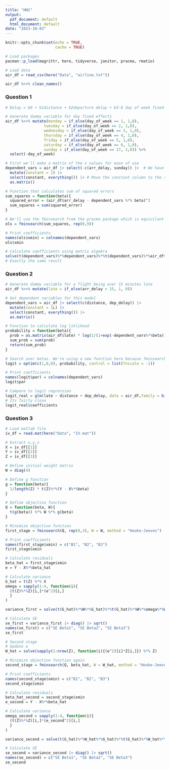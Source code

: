 ```yaml
---
title: "HW1"
output:
  pdf_document: default
  html_document: default
date: "2023-10-03"
---
```


```r
knitr::opts_chunk$set(echo = TRUE,
                      cache = TRUE)
```

```r
# Load packages
pacman::p_load(magrittr, here, tidyverse, janitor, pracma, rmatio)

# Load data
air_df = read_csv(here("Data", "airline.txt"))

air_df %<>% clean_names()
```

### Question 1

```r
# Delay = b0 + b1distance + b2departure delay + b3-8 day of week fixed effects

# Generate dummy variable for day fixed effects
air_df %<>% mutate(monday = if_else(day_of_week == 1, 1,0),
                 tuesday = if_else(day_of_week == 2, 1,0),
                 wednesday = if_else(day_of_week == 3, 1,0),
                 thursday = if_else(day_of_week == 4, 1,0),
                 friday = if_else(day_of_week == 5, 1,0),
                 saturday = if_else(day_of_week == 6, 1,0),
                 sunday = if_else(day_of_week == 17, 1,0)) %>%
  select(-day_of_week)

# First we'll make a matrix of the x values for ease of use
dependent_vars = air_df |> select(-c(arr_delay, sunday)) |>  # We have to drop sunday because of multicollinearity of the dummy variables
  mutate(constant = 1) |> 
  select(constant, everything()) |> # Move the constant column to the start to match the output of lm
  as.matrix()

# Function that calculates sum of squared errors
sum_squares = function(beta){
  squared_error = (air_df$arr_delay - dependent_vars %*% beta)^2
  sum_squares = sum(squared_error)
}

# We'll use the fminsearch from the pracma package which is equivilant to its matlab version to find the optimized betas
ols = fminsearch(sum_squares, rep(0,9))

# Print coefficients
names(ols$xmin) = colnames(dependent_vars)
ols$xmin

# Calculate coefficients using matrix algebra
solve(t(dependent_vars)%*%dependent_vars)%*%t(dependent_vars)%*%air_df$arr_delay
# Exactly the same result
```

### Question 2

```r
# Generate dummy variable for a flight being over 15 minutes late
air_df %<>% mutate(late = if_else(arr_delay > 15, 1, 0))

# Get dependent variables for this model
dependent_vars = air_df |> select(c(distance, dep_delay)) |> 
  mutate(constant = 1L) |> 
  select(constant, everything()) |> 
  as.matrix()

# Function to calculate log liklihood
probability = function(beta){
  prob = as.matrix(air_df$late) * log(1/(1+exp(-dependent_vars%*%beta))) + (1 - as.matrix(air_df$late)) * log(1 - 1/(1 + exp(-dependent_vars%*%beta)))
  sum_prob = sum(prob)
  return(sum_prob)
}

# Search over betas. We're using a new function here because fminsearch didn't work here. Fminsearch only iterated by steps of 1, so when the starting it checked beta = c(0,1,0) which breaks the objective function. This function seems to mitigate that
logit = optim(c(1,0,0), probability, control = list(fnscale = -1))

# Print coefficients
names(logit$par) = colnames(dependent_vars)
logit$par

# Compare to logit regression
logit_real = glm(late ~ distance + dep_delay, data = air_df,family = binomial(link = "logit"))
# Its fairly close
logit_real$coefficients
```

### Question 3

```r
# Load matlab file
iv_df = read.mat(here("Data", "IV.mat"))

# Extract x,y,z
X = iv_df[[1]]
Y = iv_df[[2]]
Z = iv_df[[3]]

# Define initial weight matrix
W = diag(4)

# Define g function
g = function(beta){
  1/length(Z) * t(Z)%*%(Y - X%*%beta)
}

# Define objective function
Q = function(beta, W){
  t(g(beta)) %*% W %*% g(beta)
}

# Minimize objective function
first_stage = fminsearch(Q, rep(0,3), W = W, method = "Hooke-Jeeves")

# Print coefficients
names(first_stage$xmin) = c("B1", "B2", "B3")
first_stage$xmin

# Calculate residuals
beta_hat = first_stage$xmin
e = Y - X%*%beta_hat

# Calculate variance
G_hat = t(Z) %*% X
omega = sapply(1:4, function(i){
  (t(Z)%*%Z)[i,]*(e^2)[i,]
  }
)

variance_first = solve(t(G_hat)%*%W%*%G_hat)%*%t(G_hat)%*%W%*%omega%*%W%*%G_hat%*%solve(t(G_hat)%*%W%*%G_hat)

# Calculate SE
se_first = variance_first |> diag() |> sqrt()
names(se_first) = c("SE Beta1", "SE Beta2", "SE Beta3")
se_first

# Second stage
# Update w
W_hat = solve(sapply(1:nrow(Z), function(i){(e^2)[i]*Z[i,]}) %*% Z)

# Minimize objective function again
second_stage = fminsearch(Q, beta_hat, W = W_hat, method = "Hooke-Jeeves")

# Print coefficients
names(second_stage$xmin) = c("B1", "B2", "B3")
second_stage$xmin

# Calculate residuals
beta_hat_second = second_stage$xmin
e_second = Y - X%*%beta_hat

# Calculate variance
omega_second = sapply(1:4, function(i){
  (t(Z)%*%Z)[i,]*(e_second^2)[i,]
  }
)

variance_second = solve(t(G_hat)%*%W_hat%*%G_hat)%*%t(G_hat)%*%W_hat%*%omega_second%*%W_hat%*%G_hat%*%solve(t(G_hat)%*%W_hat%*%G_hat)

# Calculate SE
se_second = variance_second |> diag() |> sqrt()
names(se_second) = c("SE Beta1", "SE Beta2", "SE Beta3")
se_second
```
































